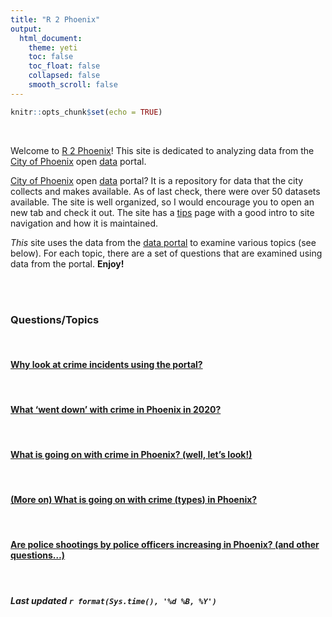 ```yaml
---
title: "R 2 Phoenix"
output: 
  html_document:
    theme: yeti
    toc: false
    toc_float: false
    collapsed: false
    smooth_scroll: false
---
```


```r
knitr::opts_chunk$set(echo = TRUE)
```
<br>

Welcome to [R 2 Phoenix]()! This site is dedicated to analyzing data from the [City of Phoenix](https://www.phoenix.gov/) open [data](https://www.phoenixopendata.com/) portal.

[City of Phoenix](https://www.phoenix.gov/) open [data](https://www.phoenixopendata.com/) portal? It is a repository for data that the city collects and makes available. As of last check, there were over 50 datasets available. The site is well organized, so I would encourage you to open an new tab and check it out. The site has a [tips](https://www.phoenixopendata.com/pages/tips) page with a good intro to site navigation and how it is maintained.  

*This* site uses the data from the [data portal](https://www.phoenixopendata.com/) to examine various topics (see below). For each topic, there are a set of questions that are examined using data from the portal. **Enjoy!**

<br><br>

### **Questions/Topics**  

<br>

#### [Why look at crime incidents using the portal?](https://jacobtnyoung.github.io/R2PhX/projects/PHXcrime.html)  

<br>

#### [What 'went down' with crime in Phoenix in 2020?](https://jacobtnyoung.github.io/R2PhX/projects/PHXcrime_types_2020.html)

<br>

#### [What is going on with crime in Phoenix? (well, let's look!)](https://jacobtnyoung.github.io/R2PhX/projects/PHXcrime_trends.html)

<br>

#### [(More on) What is going on with crime (**types**) in Phoenix?](https://jacobtnyoung.github.io/R2PhX/projects/PHXcrime_types.html)

<br>

#### [Are police shootings by police officers increasing in Phoenix? (and other questions...)](https://jacobtnyoung.github.io/R2PhX/projects/PHXcrime_police_shootings.html)

<br>

###### ***Last updated `r format(Sys.time(), '%d %B, %Y')`***